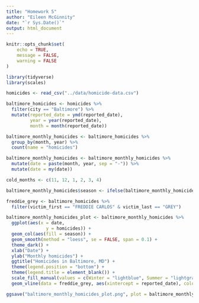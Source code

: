 ```yaml
---
title: "Homework 5"
author: "Eileen McGinnity"
date: "`r Sys.Date()`"
output: html_document
---
```


```r
knitr::opts_chunk$set(
	echo = TRUE,
	message = FALSE,
	warning = FALSE
)
```

```r
library(tidyverse)
library(scales)
```


```r
homicides <- read_csv("../data/homicide-data.csv")
```

```r
baltimore_homicides <- homicides %>% 
  filter(city == "Baltimore") %>% 
  mutate(reported_date = ymd(reported_date),
         year = year(reported_date),
         month = month(reported_date))

baltimore_monthly_homicides <- baltimore_homicides %>% 
  group_by(month, year) %>% 
  count(name = "homicides")

baltimore_monthly_homicides <- baltimore_monthly_homicides %>% 
  mutate(date = paste(month, year, sep = "-")) %>% 
  mutate(date = my(date))

cold_months <- c(11, 12, 1, 2, 3, 4)

baltimore_monthly_homicides$season <- ifelse(baltimore_monthly_homicides$month %in% cold_months, "Winter", "Summer")

freddie_grey <- baltimore_homicides %>% 
  filter(victim_first == "FREDDIE CARLOS" & victim_last == "GREY")
```

```r
baltimore_monthly_homicides_plot <- baltimore_monthly_homicides %>%
  ggplot(aes(x = date,
               y = homicides)) + 
  geom_col(aes(fill = season)) +
  geom_smooth(method = "loess", se = FALSE, span = 0.1) +
  theme_dark() +
  xlab("Date") +
  ylab("Monthly homicides") +
  ggtitle("Homicides in Baltimore, MD") +
  theme(legend.position = "bottom") +
  theme(legend.title = element_blank()) +
  scale_fill_manual(values = c(Winter = "lightblue", Summer = "lightgray")) +
  geom_vline(data = freddie_grey, aes(xintercept = reported_date), color = "red", linetype = "dashed", size = 1)
```

```r
ggsave("baltimore_monthly_homicides_plot.png", plot = baltimore_monthly_homicides_plot, width = 9, height = 2.67, units = "in", dpi = 300)
```

